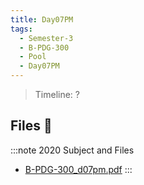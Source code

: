 ```yaml
---
title: Day07PM
tags:
  - Semester-3
  - B-PDG-300
  - Pool
  - Day07PM
---
```

> Timeline: ?


## Files 📂

:::note 2020 Subject and Files
- [B-PDG-300_d07pm.pdf](https://github.com/Studio-17/Epitech-Subjects/raw/main/Semester-3/B-PDG-300/Pool/Day07PM/B-PDG-300_d07pm.pdf)
:::

